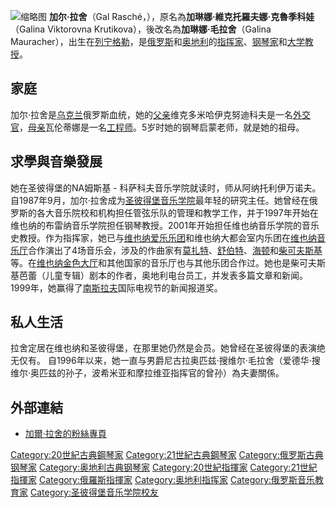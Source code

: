 {{Copy edit}}
{{unreferenced|time=2017-05-01}}
[[File:Gal_Rasché.jpg|缩略图]]
'''加尔·拉舍'''（Gal Rasché，{{bd|1960年|3月13日}}），原名為'''加琳娜·維克托羅夫娜·克魯季科娃'''（Galina Viktorovna Krutikova），後改名為'''加琳娜·毛拉舍'''（Galina Mauracher），出生在[[聖彼得堡|列宁格勒]]，是[[俄羅斯蘇維埃聯邦社會主義共和國|俄罗斯]]和[[奥地利|奥地利]]的[[指挥家|指挥家]]、[[钢琴家|钢琴家]]和[[大学教授|大学教授]]。

== 家庭 ==
加尔·拉舍是[[乌克兰|乌克兰]]俄罗斯血统，她的[[父亲|父亲]]维克多米哈伊克努迪科夫是一名[[外交官|外交官]]，[[母亲|母亲]]瓦伦蒂娜是一名[[工程师|工程师]]。5岁时她的钢琴启蒙老师，就是她的祖母。

== 求學與音樂發展 ==
她在圣彼得堡的NA姆斯基 - 科萨科夫音乐学院就读时，师从阿纳托利伊万诺夫。自1987年9月，加尔·拉舍成为[[聖彼得堡音樂學院|圣彼得堡音乐学院]]最年轻的研究主任。她曾经在俄罗斯的各大音乐院校和机构担任管弦乐队的管理和教学工作，并于1997年开始在维也纳的布雷纳音乐学院担任钢琴教授。2001年开始担任维也纳音乐学院的音乐史教授。作为指挥家，她已与[[维也纳爱乐乐团|维也纳爱乐乐团]]和维也纳大都会室内乐团在[[维也纳音乐厅|维也纳音乐厅]]合作演出了4场音乐会，涉及的作曲家有[[莫扎特|莫扎特]]、[[舒伯特|舒伯特]]、[[海顿|海顿]]和[[柴可夫斯基|柴可夫斯基]]等。在[[维也纳金色大厅|维也纳金色大厅]]和其他国家的音乐厅也与其他乐团合作过。她也是柴可夫斯基芭蕾（儿童专辑）剧本的作者，奥地利电台员工，并发表多篇文章和新闻。1999年，她赢得了[[南斯拉夫聯盟共和國|南斯拉夫]]国际电视节的新闻报道奖。

== 私人生活 ==
拉舍定居在维也纳和圣彼得堡，在那里她仍然是{{link-en|俄罗斯作家学会|Union of Russian Writers}}会员。她曾经在圣彼得堡的表演绝无仅有。 自1996年以来，她一直与男爵尼古拉奥匹兹·搜维尔·毛拉舍（爱德华·搜维尔·奥匹兹的孙子，波希米亚和摩拉维亚指挥官的曾孙）為夫妻關係。

== 外部連結 ==
*[https://es-la.facebook.com/galrasche/ 加爾·拉舍的粉絲專頁]{{Wayback|url=https://es-la.facebook.com/galrasche/ |date=20191228142647 }}

{{DEFAULTSORT:Rasché, Gal}}
[[Category:20世紀古典鋼琴家|Category:20世紀古典鋼琴家]]
[[Category:21世紀古典鋼琴家|Category:21世紀古典鋼琴家]]
[[Category:俄罗斯古典钢琴家|Category:俄罗斯古典钢琴家]]
[[Category:奥地利古典钢琴家|Category:奥地利古典钢琴家]]
[[Category:20世紀指揮家|Category:20世紀指揮家]]
[[Category:21世紀指揮家|Category:21世紀指揮家]]
[[Category:俄羅斯指揮家|Category:俄羅斯指揮家]]
[[Category:奥地利指挥家|Category:奥地利指挥家]]
[[Category:俄罗斯音乐教育家|Category:俄罗斯音乐教育家]]
[[Category:圣彼得堡音乐学院校友|Category:圣彼得堡音乐学院校友]]